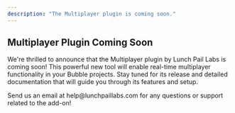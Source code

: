 ```yaml
---
description: "The Multiplayer plugin is coming soon."
---
```


## Multiplayer Plugin Coming Soon

We're thrilled to announce that the Multiplayer plugin by Lunch Pail Labs is coming soon! This powerful new tool will enable real-time multiplayer functionality in your Bubble projects. Stay tuned for its release and detailed documentation that will guide you through its features and setup.

<CardGroup cols={1}>
  <Card
    title="Need help of have a request?"
    icon="envelope"
    href="mailto:help@lunchpaillabs.com"
  >
    Send us an email at help@lunchpaillabs.com for any questions or support
    related to the add-on!
  </Card>
</CardGroup>
